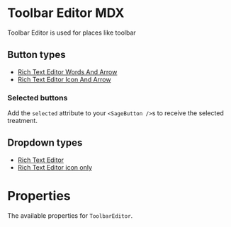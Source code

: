 

<Meta
  title="Sage/ToolbarEditor"
  component={ToolbarEditor}
/>

# Toolbar Editor MDX
<Canvas>
  <Story story={Stories.Default} />
</Canvas>

Toolbar Editor is used for places like toolbar

## Button types
- [Rich Text Editor Words And Arrow](http://localhost:4100/?path=/story/sage-button--rich-text-editor-words-and-arrow)
- [Rich Text Editor Icon And Arrow](http://localhost:4100/?path=/story/sage-button--rich-text-editor-icon-and-arrow)

### Selected buttons
Add the `selected` attribute to your `<SageButton />`s to receive the selected treatment.

## Dropdown types

- [Rich Text Editor](http://localhost:4100/?path=/story/sage-dropdown--rich-text-editor)
- [Rich Text Editor icon only](http://localhost:4100/?path=/story/sage-dropdown--rich-text-editor-icon-only)

# Properties
The available properties for `ToolbarEditor`.

<ArgsTable of={ToolbarEditor} />
